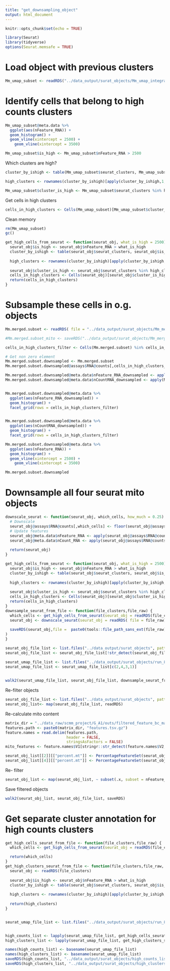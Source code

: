 ```yaml
---
title: "get_downsampling_object"
output: html_document
---
```


```r
knitr::opts_chunk$set(echo = TRUE)
```

```r
library(Seurat)
library(tidyverse)
options(Seurat.memsafe = TRUE)

```


# Load object with previous clusters
```r
Mm_umap_subset <- readRDS("../data_output/surat_objects/Mm_umap_integrated_subset_rep.rds")

```

# Identify cells that belong to high counts clusters
```r
Mm_umap_subset@meta.data %>%
  ggplot(aes(nFeature_RNA)) +
  geom_histogram() +
  geom_vline(xintercept = 2500) + 
    geom_vline(xintercept = 3500) 

```
```r
Mm_umap_subset$is_high <- Mm_umap_subset$nFeature_RNA > 2500
```

Which clusters are high?
```r
cluster_by_ishigh <- table(Mm_umap_subset$seurat_clusters, Mm_umap_subset$is_high)

high_clusters <- rownames(cluster_by_ishigh)[apply(cluster_by_ishigh,1,function(x) x[1]<x[2])]

Mm_umap_subset$cluster_is_high <- Mm_umap_subset$seurat_clusters %in% high_clusters
```

Get cells in high clusters
```r
cells_in_high_clusters <- Cells(Mm_umap_subset)[Mm_umap_subset$cluster_is_high]
```

Clean memory
```r
rm(Mm_umap_subset)
gc()
```

```r
get_high_cells_from_seurat <- function(seurat_obj, what_is_high = 2500) {
  seurat_obj$is_high <- seurat_obj$nFeature_RNA > what_is_high
  cluster_by_ishigh <- table(seurat_obj$seurat_clusters, seurat_obj$is_high)
  
  high_clusters <- rownames(cluster_by_ishigh)[apply(cluster_by_ishigh,1,function(x) x[1]<x[2])]
  
  seurat_obj$cluster_is_high <- seurat_obj$seurat_clusters %in% high_clusters
  cells_in_high_clusters <- Cells(seurat_obj)[seurat_obj$cluster_is_high]
  return(cells_in_high_clusters)
}
```


# Subsample these cells in o.g. objects
```r
Mm.merged.subset <- readRDS( file = "../data_output/surat_objects/Mm_merged_mito_subset.rds")

#Mm.merged.subset_mito <- saveRDS("../data_output/surat_objects/Mm_merged_mito_subset_mito.rds")

```

```r
cells_in_high_clusters_filter <- Cells(Mm.merged.subset) %in% cells_in_high_clusters
```

```r
# Get non zero element
Mm.merged.subset.downsampled <- Mm.merged.subset
Mm.merged.subset.downsampled@assays$RNA@counts[,cells_in_high_clusters_filter] <- floor(Mm.merged.subset.downsampled@assays$RNA@counts[,cells_in_high_clusters_filter] * 0.25)

```

```r
Mm.merged.subset.downsampled@meta.data$nFeature_RNA_downsampled <- apply(Mm.merged.subset.downsampled@assays$RNA@counts,2,Matrix::nnzero)
Mm.merged.subset.downsampled@meta.data$nCountRNA_downsampled <- apply(Mm.merged.subset.downsampled@assays$RNA@counts,2,sum)


Mm.merged.subset.downsampled@meta.data %>%
  ggplot(aes(nFeature_RNA_downsampled)) +
  geom_histogram() +
  facet_grid(rows = cells_in_high_clusters_filter)


Mm.merged.subset.downsampled@meta.data %>%
  ggplot(aes(nCountRNA_downsampled)) +
  geom_histogram() +
  facet_grid(rows = cells_in_high_clusters_filter)

```
```r
Mm.merged.subset.downsampled@meta.data %>%
  ggplot(aes(nFeature_RNA)) +
  geom_histogram() +
  geom_vline(xintercept = 2500) + 
    geom_vline(xintercept = 3500) 

```

```r
Mm.merged.subset.downsampled
```


# Downsample all four seurat mito objects 

```r
downscale_seurat <- function(seurat_obj, which_cells, how_much = 0.25) {
  # Downscale
  seurat_obj@assays$RNA@counts[,which_cells] <- floor(seurat_obj@assays$RNA@counts[,which_cells] * how_much)
  # Update features
  seurat_obj@meta.data$nFeature_RNA <- apply(seurat_obj@assays$RNA@counts,2,Matrix::nnzero)
  seurat_obj@meta.data$nCount_RNA <- apply(seurat_obj@assays$RNA@counts,2,sum)
  
  return(seurat_obj)
}

get_high_cells_from_seurat <- function(seurat_obj, what_is_high = 2500) {
  seurat_obj$is_high <- seurat_obj$nFeature_RNA > what_is_high
  cluster_by_ishigh <- table(seurat_obj$seurat_clusters, seurat_obj$is_high)
  
  high_clusters <- rownames(cluster_by_ishigh)[apply(cluster_by_ishigh,1,function(x) x[1]<x[2])]
  
  seurat_obj$cluster_is_high <- seurat_obj$seurat_clusters %in% high_clusters
  cells_in_high_clusters <- Cells(seurat_obj)[seurat_obj$cluster_is_high]
  return(cells_in_high_clusters)
}
downsample_seurat_from_file <- function(file_clusters,file_raw) {
  which_cells <- get_high_cells_from_seurat(seurat_obj = readRDS(file_clusters))
  seurat_obj <- downscale_seurat(seurat_obj = readRDS( file = file_raw),which_cells = which_cells)
  
  saveRDS(seurat_obj,file =  paste0(tools::file_path_sans_ext(file_raw),"_downsample.rds")
)
}

```

```r
seurat_obj_file_list <- list.files("../data_output/surat_objects", pattern = "mito",full.names = T)
seurat_obj_file_list <- seurat_obj_file_list[!str_detect(seurat_obj_file_list,"rep")]

seurat_umap_file_list <- list.files("../data_output/surat_objects/run_8nov21", pattern = "integrated.rds",full.names = T)
seurat_umap_file_list <- seurat_umap_file_list[c(2,4,3,1)]

 
walk2(seurat_umap_file_list, seurat_obj_file_list, downsample_seurat_from_file)


```

Re-filter objects
```r
seurat_obj_file_list <- list.files("../data_output/surat_objects", pattern = "downsample",full.names = T)
seurat_obj_list<- map(seurat_obj_file_list, readRDS)
```

Re-calculate mito content
```r

matrix_dir = "../data_raw/scmm_project/G_A1/outs/filtered_feature_bc_matrix/"
features.path <- paste0(matrix_dir, "features.tsv.gz")
feature.names = read.delim(features.path,
                           header = FALSE,
                           stringsAsFactors = FALSE)
mito_features <- feature.names$V1[stringr::str_detect(feature.names$V2,"^mt-")]

seurat_obj_list[[2]][["percent.mt"]] <- PercentageFeatureSet(seurat_obj_list[[2]],features = mito_features)
seurat_obj_list[[4]][["percent.mt"]] <- PercentageFeatureSet(seurat_obj_list[[4]],features = mito_features)


```

Re- filter
```r
seurat_obj_list <- map(seurat_obj_list, ~ subset(.x, subset = nFeature_RNA > 500 & nFeature_RNA < 7500 & nCount_RNA < 50000 & percent.mt < 5))


```

Save filtered objects
```r
walk2(seurat_obj_list, seurat_obj_file_list, saveRDS)

```

# Get separate cluster annotation for high counts clusters
```r
get_high_cells_seurat_from_file <- function(file_clusters,file_raw) {
  which_cells <- get_high_cells_from_seurat(seurat_obj = readRDS(file_clusters))

  return(which_cells)
}
get_high_clusters_seurat_from_file <- function(file_clusters,file_raw, what_is_high = 2500) {
  seurat_obj <- readRDS(file_clusters)
  
  seurat_obj$is_high <- seurat_obj$nFeature_RNA > what_is_high
  cluster_by_ishigh <- table(seurat_obj$seurat_clusters, seurat_obj$is_high)
  
  high_clusters <- rownames(cluster_by_ishigh)[apply(cluster_by_ishigh,1,function(x) x[1]<x[2])]
  
  return(high_clusters)
}


seurat_umap_file_list <- list.files("../data_output/surat_objects/run_8nov21", pattern = "integrated.rds",full.names = T)


high_counts_list <- lapply(seurat_umap_file_list, get_high_cells_seurat_from_file)
high_clusters_list <- lapply(seurat_umap_file_list, get_high_clusters_seurat_from_file)

names(high_counts_list) <- basename(seurat_umap_file_list)
names(high_clusters_list) <- basename(seurat_umap_file_list)
saveRDS(high_counts_list, "../data_output/surat_objects/high_counts_list_11nov21.rds")
saveRDS(high_clusters_list, "../data_output/surat_objects/high_clusters_list_11nov21.rds")

```


